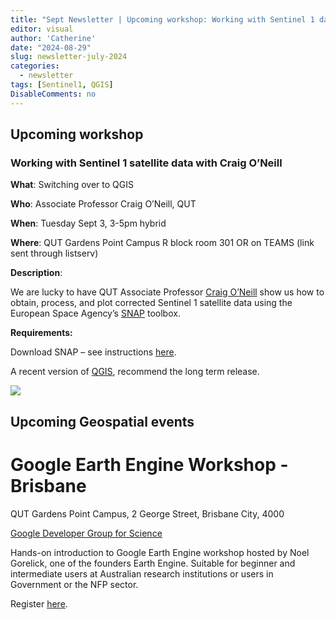 ```yaml
---
title: "Sept Newsletter | Upcoming workshop: Working with Sentinel 1 data with Craig O'Neill"
editor: visual
author: 'Catherine'
date: "2024-08-29"
slug: newsletter-july-2024
categories:
  - newsletter
tags: [Sentinel1, QGIS]
DisableComments: no
---
```


## Upcoming workshop

### Working with Sentinel 1 satellite data with Craig O'Neill

**What**: Switching over to QGIS

**Who**: Associate Professor Craig O'Neill, QUT

**When**: Tuesday Sept 3, 3-5pm hybrid

**Where**: QUT Gardens Point Campus R block room 301 OR on TEAMS (link sent through listserv)

**Description**:

We are lucky to have QUT Associate Professor [Craig O’Neill](https://www.qut.edu.au/about/our-people/academic-profiles/craig.oneill) show us how to obtain, process, and plot corrected Sentinel 1 satellite data using the European Space Agency’s [SNAP](https://earth.esa.int/eogateway/tools/snap) toolbox.

**Requirements:**

Download SNAP – see instructions [here](https://step.esa.int/main/download/snap-download/).

A recent version of [QGIS](https://qgis.org/download/), recommend the long term release.

![](image.jpeg)

## Upcoming Geospatial events

# **Google Earth Engine Workshop - Brisbane**

QUT Gardens Point Campus, 2 George Street, Brisbane City, 4000

[[Google Developer Group for Science]{.underline}](https://gdg.community.dev/google-developer-group-for-science/)

Hands-on introduction to Google Earth Engine workshop hosted by Noel Gorelick, one of the founders Earth Engine. Suitable for beginner and intermediate users at Australian research institutions or users in Government or the NFP sector.

Register [here](https://gdg.community.dev/events/details/google-google-developer-group-for-science-presents-google-earth-engine-workshop-brisbane/).

## 
